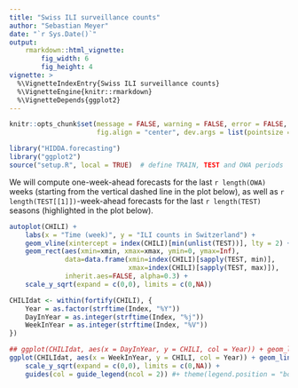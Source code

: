 ```yaml
---
title: "Swiss ILI surveillance counts"
author: "Sebastian Meyer"
date: "`r Sys.Date()`"
output:
    rmarkdown::html_vignette:
        fig_width: 6
        fig_height: 4
vignette: >
  %\VignetteIndexEntry{Swiss ILI surveillance counts}
  %\VignetteEngine{knitr::rmarkdown}
  %\VignetteDepends{ggplot2}
---
```


```r
knitr::opts_chunk$set(message = FALSE, warning = FALSE, error = FALSE,
                      fig.align = "center", dev.args = list(pointsize = 10))
```

```r
library("HIDDA.forecasting")
library("ggplot2")
source("setup.R", local = TRUE)  # define TRAIN, TEST and OWA periods
```

We will compute one-week-ahead forecasts for the last `r length(OWA)` weeks
(starting from the vertical dashed line in the plot below), as well as
`r length(TEST[[1]])`-week-ahead forecasts for the last `r length(TEST)` seasons
(highlighted in the plot below).

```r
autoplot(CHILI) +
    labs(x = "Time (week)", y = "ILI counts in Switzerland") +
    geom_vline(xintercept = index(CHILI)[min(unlist(TEST))], lty = 2) +
    geom_rect(aes(xmin=xmin, xmax=xmax, ymin=0, ymax=Inf),
              data=data.frame(xmin=index(CHILI)[sapply(TEST, min)],
                              xmax=index(CHILI)[sapply(TEST, max)]),
              inherit.aes=FALSE, alpha=0.3) +
    scale_y_sqrt(expand = c(0,0), limits = c(0,NA))
```

```r
CHILIdat <- within(fortify(CHILI), {
    Year = as.factor(strftime(Index, "%Y"))
    DayInYear = as.integer(strftime(Index, "%j"))
    WeekInYear = as.integer(strftime(Index, "%V"))
})
```

```r
## ggplot(CHILIdat, aes(x = DayInYear, y = CHILI, col = Year)) + geom_line()
ggplot(CHILIdat, aes(x = WeekInYear, y = CHILI, col = Year)) + geom_line() +
    scale_y_sqrt(expand = c(0,0), limits = c(0,NA)) +
    guides(col = guide_legend(ncol = 2)) #+ theme(legend.position = "bottom")
```
